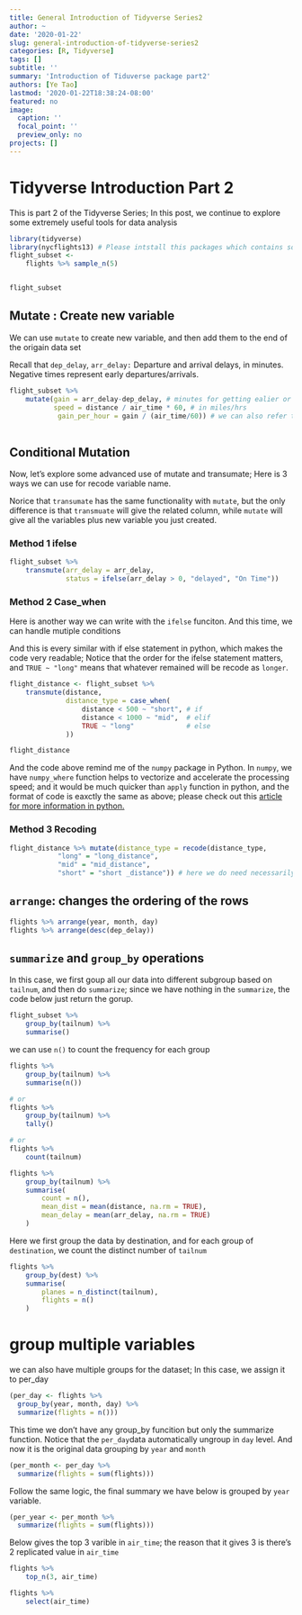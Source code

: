 ```yaml
---
title: General Introduction of Tidyverse Series2
author: ~
date: '2020-01-22'
slug: general-introduction-of-tidyverse-series2
categories: [R, Tidyverse]
tags: []
subtitle: ''
summary: 'Introduction of Tiduverse package part2'
authors: [Ye Tao]
lastmod: '2020-01-22T18:38:24-08:00'
featured: no
image:
  caption: ''
  focal_point: ''
  preview_only: no
projects: []
---
```



# **Tidyverse Introduction Part 2**

This is part 2 of the Tidyverse Series; In this post, we continue to explore some extremely useful tools for data analysis

```r

library(tidyverse)
library(nycflights13) # Please intstall this packages which contains some interating dataset.
flight_subset <- 
    flights %>% sample_n(5)


flight_subset
```


## **Mutate** : Create new variable

We can use `mutate` to create new variable, and then add them to the end of the origain data set

Recall that `dep_delay`, `arr_delay:` Departure and arrival delays, in minutes. Negative times represent early departures/arrivals.
```r
flight_subset %>% 
    mutate(gain = arr_delay-dep_delay, # minutes for getting ealier or later
           speed = distance / air_time * 60, # in miles/hrs
            gain_per_hour = gain / (air_time/60)) # we can also refer the variable we just created in the 3 lines above; In this case, it is variable gain
           
```



## **Conditional Mutation**

Now, let's explore some advanced use of mutate and transumate; Here is 3 ways we can use for recode variable name.

Norice that `transumate` has the same functionality with `mutate`, but the only difference is that `transmuate` will give the related column, while `mutate` will give all the variables plus new variable you just created.

### **Method 1 ifelse**
```r
flight_subset %>% 
    transmute(arr_delay = arr_delay,
              status = ifelse(arr_delay > 0, "delayed", "On Time"))
```


### **Method 2 Case_when**

Here is another way we can write with the `ifelse` funciton. And this time, we can handle mutiple conditions

And this is every similar with if else statement in python, which makes the code very readable; Notice that the order for the ifelse statement matters, and `TRUE ~ "long"  ` means that whatever remained will be recode as `longer`.

```r
flight_distance <- flight_subset %>% 
    transmute(distance, 
              distance_type = case_when(
                  distance < 500 ~ "short", # if
                  distance < 1000 ~ "mid",  # elif
                  TRUE ~ "long"             # else
              ))

flight_distance
```

And the code above remind me of the `numpy` package in Python. In `numpy`, we have `numpy_where` function helps to vectorize and accelerate the processing speed; and it would be much quicker than `apply` function in python, and the format of code is eaxctly the same as above; please check out this [article for more information in python.](https://mp.weixin.qq.com/s?__biz=MzAxNTc0Mjg0Mg==&mid=2653296308&idx=1&sn=254bcaa023ac25e883a2b2b44293b3f3&chksm=802dd4a1b75a5db7d5b2955e3340eb6ab9095691b77fc8186f0a6f28b3e083779a6d8771ce5a&mpshare=1&scene=24&srcid=&sharer_sharetime=1578641340491&sharer_shareid=955e84dae4795ad4e079035b644897e4&key=e1c2dfa459d4b974c6dd352bb5e6fed432504266a86ed3fd459b09fa751cceec67cf1fb3264d3398971de102cf0d57692ff578d09e543bf3ca7907d569e30b148f293e478a9bf5550adfa2206159fcd9&ascene=14&uin=MTIxODU1NTA0NA%3D%3D&devicetype=Windows+10&version=6208006f&lang=zh_CN&exportkey=AS6hBBImDHRn3FsC9OovRLo%3D&pass_ticket=zyB9BMfXJt76KOucgp6FR47eJMSs9WN%2FGL8EM2wRAkmgb8cWCWPiZ7s9zbFo%2FePb)






### **Method 3 Recoding**


```r
flight_distance %>% mutate(distance_type = recode(distance_type,
            "long" = "long_distance", 
            "mid" = "mid_distance",
            "short" = "short _distance")) # here we do need necessarily double quote for long, mid, short
```




## `arrange`: changes the ordering of the rows

```r
flights %>% arrange(year, month, day)
flights %>% arrange(desc(dep_delay))
```


## `summarize` and `group_by` operations


In this case, we first goup all our data into different subgroup based on `tailnum`, and then do `summarize`; since we have nothing in the `summarize`, the code below just return the gorup.
```r
flight_subset %>% 
    group_by(tailnum) %>% 
    summarise()
```


we can use `n()` to count the frequency for each group
```r
flights %>% 
    group_by(tailnum) %>% 
    summarise(n()) 

# or
flights %>% 
    group_by(tailnum) %>% 
    tally()

# or
flights %>% 
    count(tailnum)
```



```r
flights %>% 
    group_by(tailnum) %>% 
    summarise(
        count = n(),
        mean_dist = mean(distance, na.rm = TRUE),
        mean_delay = mean(arr_delay, na.rm = TRUE)
    )
```


Here we first group the data by destination, and for each group of `destination`, we count the distinct number of `tailnum` 


```r
flights %>% 
    group_by(dest) %>% 
    summarise(
        planes = n_distinct(tailnum),
        flights = n()
    )
```


# group multiple variables

we can also have multiple groups for the dataset; In this case, we assign it to per_day

```r
(per_day <- flights %>%
  group_by(year, month, day) %>%
  summarize(flights = n()))
```

This time we don't have any group_by funcition but only the summarize function. Notice that the `per_day`data automatically ungroup in `day` level. And now it is the original data grouping by `year` and `month`

```r
(per_month <- per_day %>% 
  summarize(flights = sum(flights)))
```

Follow the same logic, the final summary we have below is grouped by `year` variable.
```r
(per_year <- per_month %>%
  summarize(flights = sum(flights)))
```


Below gives the top 3 varible in `air_time`; the reason that it gives 3 is there's 2 replicated value in `air_time`

```r
flights %>% 
    top_n(3, air_time)
```






```r


flights %>% 
    select(air_time)
```







